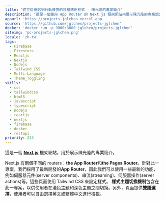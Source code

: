 ```yaml
---
title: "建立從網站到行動裝置的各種應用程式 - 陳光隆的專業簡介"
description: "這是一個使用 App Router 的 Next.js 框架網站來展示陳光隆的專業簡介。"
appurl: 'https://projects-jglchen.vercel.app'
source: 'https://github.com/jglchen/projects-jglchen'
docker: 'docker run -p 3000:3000 jglchen/projects-jglchen'
siteimg: 'pc-projects-jglchen.png'
locale: 'zh-tw'
tags:
  - Firebase
  - Firestore
  - Reactjs
  - Nextjs
  - Nodejs
  - Tailwind_CSS
  - Multi-Language
  - Theme_Toggling
skills:
  - css
  - tailwindcss
  - html5
  - javascript
  - typescript
  - nodejs
  - reactjs
  - nextjs
  - firebase
  - docker
  - restapi
priority: 225
---
```


這是一個 **[Next.js](https://nextjs.org/)** 框架網站，用於展示陳光隆的專業簡介。

Next.js 有兩個不同的 routers：**the App Router**和**the Pages Router**。針對此一專案，我們採用了最新開發的**App Router**，因此我們可以使用一些最新的功能，例如伺服器元件(server components)、串流(streaming)、伺服器操作(server actions)等。這些頁面使用 Tailwind CSS 來設定樣式。 **樣式主題切換機制**包含在此一專案，以供使用者在淺色主題和深色主題之間切換。另外，頁面提供**雙語選擇**，使用者可以自由選擇英文或繁體中文進行檢視。
